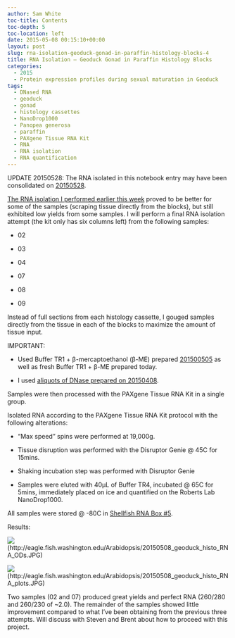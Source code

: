 ```yaml
---
author: Sam White
toc-title: Contents
toc-depth: 5
toc-location: left
date: 2015-05-08 00:15:10+00:00
layout: post
slug: rna-isolation-geoduck-gonad-in-paraffin-histology-blocks-4
title: RNA Isolation – Geoduck Gonad in Paraffin Histology Blocks
categories:
  - 2015
  - Protein expression profiles during sexual maturation in Geoduck
tags:
  - DNased RNA
  - geoduck
  - gonad
  - histology cassettes
  - NanoDrop1000
  - Panopea generosa
  - paraffin
  - PAXgene Tissue RNA Kit
  - RNA
  - RNA isolation
  - RNA quantification
---
```




UPDATE 20150528: The RNA isolated in this notebook entry may have been consolidated on [20150528](https://robertslab.github.io/sams-notebook/posts/2015/2015-05-28-bioanalyzer-geoduck-gonad-rna-quality-assessment/).

[The RNA isolation I performed earlier this week](https://robertslab.github.io/sams-notebook/posts/2015/2015-05-05-rna-isolation-geoduck-gonad-in-paraffin-histology-blocks-3/) proved to be better for some of the samples (scraping tissue directly from the blocks), but still exhibited low yields from some samples. I will perform a final RNA isolation attempt (the kit only has six columns left) from the following samples:



    
  * 02

    
  * 03

    
  * 04

    
  * 07

    
  * 08

    
  * 09


Instead of full sections from each histology cassette, I gouged samples directly from the tissue in each of the blocks to maximize the amount of tissue input.

IMPORTANT:

    
  * Used Buffer TR1 + β-mercaptoethanol (β-ME) prepared [201500505](https://robertslab.github.io/sams-notebook/posts/2015/2015-05-05-rna-isolation-geoduck-gonad-in-paraffin-histology-blocks-3/) as well as fresh Buffer TR1 + β-ME prepared today.

    
  * I used [aliquots of DNase prepared on 20150408](https://robertslab.github.io/sams-notebook/posts/2015/2015-04-09-rna-isolation-geoduck-foot-in-paraffin-histology-blocks/).


Samples were then processed with the PAXgene Tissue RNA Kit in a single group.

Isolated RNA according to the PAXgene Tissue RNA Kit protocol with the following alterations:

    
  * “Max speed” spins were performed at 19,000g.

    
  * Tissue disruption was performed with the Disruptor Genie @ 45C for 15mins.

    
  * Shaking incubation step was performed with Disruptor Genie

    
  * Samples were eluted with 40μL of Buffer TR4, incubated @ 65C for 5mins, immediately placed on ice and quantified on the Roberts Lab NanoDrop1000.




All samples were stored @ -80C in [Shellfish RNA Box #5](https://docs.google.com/spreadsheet/ccc?key=0AmS_90rPaQMzcHdyU1d0MDVMLWpaTWdadnJSd0M4UUE&usp=sharing).

Results:

![](https://eagle.fish.washington.edu/Arabidopsis/20150508_geoduck_histo_RNA_ODs.JPG)(http://eagle.fish.washington.edu/Arabidopsis/20150508_geoduck_histo_RNA_ODs.JPG)

![](https://eagle.fish.washington.edu/Arabidopsis/20150508_geoduck_histo_RNA_plots.JPG)(http://eagle.fish.washington.edu/Arabidopsis/20150508_geoduck_histo_RNA_plots.JPG)



Two samples (02 and 07) produced great yields and perfect RNA (260/280 and 260/230 of ~2.0). The remainder of the samples showed little improvement compared to what I've been obtaining from the previous three attempts. Will discuss with Steven and Brent about how to proceed with this project.



